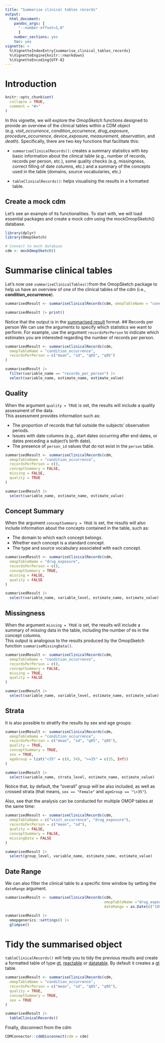```yaml
---
title: "Summarise clinical tables records"
output: 
  html_document:
    pandoc_args: [
      "--number-offset=1,0"
      ]
    number_sections: yes
    toc: yes
vignette: >
  %\VignetteIndexEntry{summarise_clinical_tables_records}
  %\VignetteEngine{knitr::rmarkdown}
  %\VignetteEncoding{UTF-8}
---
```


# Introduction

```r
knitr::opts_chunk$set(
  collapse = TRUE,
  comment = "#>"
)
```

In this vignette, we will explore the *OmopSketch* functions designed to provide an overview of the clinical tables within a CDM object (e.g. *visit_occurrence*, *condition_occurrence*, *drug_exposure*, *procedure_occurrence*, *device_exposure*, *measurement*, *observation*, and *death*). Specifically, there are two key functions that facilitate this:

-   `summariseClinicalRecords()`: creates a summary statistics with key basic information about the clinical table (e.g., number of records, records per person, etc.), some quality checks (e.g, missingness, correct filling of date columns, etc.) and a summary of the concepts used in the table (domains, source vocabularies, etc.)

-   `tableClinicalRecords()`: helps visualising the results in a formatted table.

## Create a mock cdm

Let's see an example of its functionalities. To start with, we will load essential packages and create a mock cdm using the mockOmopSketch() database.

```r
library(dplyr)
library(OmopSketch)

# Connect to mock database
cdm <- mockOmopSketch()
```

# Summarise clinical tables

Let's now use `summariseClinicalTables()`from the OmopSketch package to help us have an overview of one of the clinical tables of the cdm (i.e., **condition_occurrence**).

```r
summarisedResult <- summariseClinicalRecords(cdm, omopTableName = "condition_occurrence")

summarisedResult |> print()
```

Notice that the output is in the [summarised result](https://darwin-eu.github.io/omopgenerics/articles/summarised_result.html) format.
## Records per person
We can use the arguments to specify which statistics we want to perform. For example, use the argument `recordsPerPerson` to indicate which estimates you are interested regarding the number of records per person.

```r
summarisedResult <- summariseClinicalRecords(cdm,
  omopTableName = "condition_occurrence",
  recordsPerPerson = c("mean", "sd", "q05", "q95")
)

summarisedResult |>
  filter(variable_name == "records_per_person") |>
  select(variable_name, estimate_name, estimate_value)
```

## Quality

When the argument `quality = TRUE` is set, the results will include a quality assessment of the data.  
This assessment provides information such as:

- The proportion of records that fall outside the subjects’ observation periods.  
- Issues with date columns (e.g., start dates occurring after end dates, or dates preceding a subject’s birth date).  
- The presence of `person_id` values that do not exist in the `person` table.

```r
summarisedResult <- summariseClinicalRecords(cdm,
  omopTableName = "condition_occurrence",
  recordsPerPerson = c(), 
  conceptSummary = FALSE,
  missing = FALSE,
  quality = TRUE
)

summarisedResult |>
  select(variable_name, estimate_name, estimate_value) 
```
## Concept Summary

When the argument `conceptSummary = TRUE` is set, the results will also include information about the concepts contained in the table, such as:

- The domain to which each concept belongs.  
- Whether each concept is a standard concept.  
- The type and source vocabulary associated with each concept.


```r
summarisedResult <- summariseClinicalRecords(cdm,
  omopTableName = "drug_exposure",
  recordsPerPerson = c(), 
  conceptSummary = TRUE,
  missing = FALSE,
  quality = FALSE
)

summarisedResult |>
  select(variable_name, variable_level, estimate_name, estimate_value) 
```
## Missingness

When the argument `missing = TRUE` is set, the results will include a summary of missing data in the table, including the number of `0`s in the concept columns.  
This output is analogous to the results produced by the OmopSketch function `summariseMissingData()`.

```r
summarisedResult <- summariseClinicalRecords(cdm,
  omopTableName = "condition_occurrence",
  recordsPerPerson = c(), 
  conceptSummary = FALSE,
  missing = TRUE,
  quality = FALSE
)

summarisedResult |>
  select(variable_name, variable_level, estimate_name, estimate_value) 
```
## Strata
It is also possible to stratify the results by sex and age groups:

```r
summarisedResult <- summariseClinicalRecords(cdm,
  omopTableName = "condition_occurrence",
  recordsPerPerson = c("mean", "sd", "q05", "q95"),
  quality = TRUE,
  conceptSummary = TRUE,
  sex = TRUE,
  ageGroup = list("<35" = c(0, 34), ">=35" = c(35, Inf))
)

summarisedResult |>
  select(variable_name, strata_level, estimate_name, estimate_value) 
```

Notice that, by default, the "overall" group will be also included, as well as crossed strata (that means, `sex == "Female"` and `ageGroup == "\>35"`).

Also, see that the analysis can be conducted for multiple OMOP tables at the same time:

```r
summarisedResult <- summariseClinicalRecords(cdm,
  omopTableName = c("visit_occurrence", "drug_exposure"),
  recordsPerPerson = c("mean", "sd"),
  quality = FALSE,
  conceptSummary = FALSE,
  missingData = FALSE
)

summarisedResult |>
  select(group_level, variable_name, estimate_name, estimate_value)
```
## Date Range
We can also filter the clinical table to a specific time window by setting the `dateRange` argument.

```r

summarisedResult <- summariseClinicalRecords(cdm, 
                                             omopTableName ="drug_exposure",
                                             dateRange = as.Date(c("1990-01-01", "2010-01-01"))) 

summarisedResult |>
  omopgenerics::settings() |>
  glimpse()
```


# Tidy the summarised object

`tableClinicalRecords()` will help you to tidy the previous results and create a formatted table of type [gt](https://gt.rstudio.com/), [reactable](https://glin.github.io/reactable/) or [datatable](https://rstudio.github.io/DT/). By default it creates a [gt](https://gt.rstudio.com/) table.

```r
summarisedResult <- summariseClinicalRecords(cdm,
  omopTableName = "condition_occurrence",
  recordsPerPerson = c("mean", "sd", "q05", "q95"),
  quality = TRUE, 
  conceptSummary = TRUE,
  sex = TRUE
)

summarisedResult |>
  tableClinicalRecords()
```


Finally, disconnect from the cdm

```r
CDMConnector::cdmDisconnect(cdm = cdm)
```
